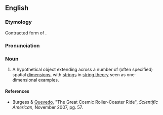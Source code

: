 {{see|Brane}}
==English==
{{wikipedia}}

===Etymology===
Contracted form of {{term|membrane}}.

===Pronunciation===
{{IPA|/bɹeɪn/}}

===Noun===
{{en-noun}}

# {{physics}} A hypothetical object extending across a number of (often specified) spatial [[dimension]]s, with [[strings]] in [[string theory]] seen as one-dimensional examples.

====References====
* Burgess & [[w:Fernando Quevedo|Quevedo]], "The Great Cosmic Roller-Coaster Ride", ''Scientific American'', November 2007, pg. 57.